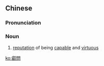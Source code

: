 {{also|睿问}}
==Chinese==
{{zh-forms|s=睿问}}

===Pronunciation===
{{zh-pron
|m=ruìwèn
|c=jeoi6 man6
|cat=n
}}

===Noun===
{{zh-noun}}

# {{lb|zh|archaic}} [[reputation]] of being [[capable]] and [[virtuous]]

[[ko:叡問]]